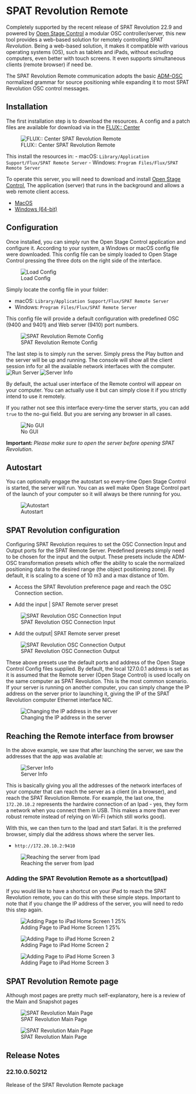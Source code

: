 # SPAT Revolution Remote {#sec-spat-remote}

Completely supported by the recent release of SPAT Revolution 22.9 and powered by [Open Stage Control](https://openstagecontrol.ammd.net/) a modular OSC controller/server, this new tool provides a web-based solution for remotely controlling _SPAT Revolution_. Being a web-based solution, it makes it compatible with various operating systems (OS), such as tablets and iPads, without excluding computers, even better with touch screens. It even supports simultaneous clients (remote browser) if need be.

The SPAT Revolution Remote communication adopts the basic [ADM-OSC](Ecosystem_&_integration_ADM_OSC.qmd) normalized grammar for source positioning while expanding it to most SPAT Revolution OSC control messages.


## Installation

The first installation step is to download the resources. A config and a patch files are available for download via in the [FLUX:: Center](https://www.flux.audio/download/)

![FLUX:: Center SPAT Revolution Remote](https://media.githubusercontent.com/media/FLUX-SE/doc_images/main/SpatR/ThirdParty/SPATRevolutionRemoteInstall.png)

This install the resources in:
- macOS: ```Library/Application Support/Flux/SPAT Remote Server```
- Windows: ```Program Files/Flux/SPAT Remote Server```

To operate this server, you will need to download and install [Open Stage Control](https://openstagecontrol.ammd.net/), The application (server) that runs in the background and allows a web remote client access.

  - [MacOS](https://github.com/jean-emmanuel/open-stage-control/releases/download/v1.17.0/open-stage-control-1.17.0-osx.zip)
  - [Windows (64-bit)](https://github.com/jean-emmanuel/open-stage-control/releases/download/v1.17.0/open-stage-control-1.17.0-win32-x64.zip)

## Configuration

Once installed, you can simply run the Open Stage Control application and configure it. According to your system, a Windows or macOS config file were downloaded. This config file can be simply loaded to Open Stage Control pressing the three dots on the right side of the interface.     

  ![Load Config](https://media.githubusercontent.com/media/FLUX-SE/doc_images/main/SpatR/ThirdParty/SPATRevolutionRemoteLoadConfig.png)

Simply locate the config file in your folder:

- macOS: ```Library/Application Support/Flux/SPAT Remote Server```
- Windows: ```Program Files/Flux/SPAT Remote Server```

This config file will provide a default configuration with predefined OSC (9400 and 9401) and Web server (9410) port numbers.

  ![SPAT Revolution Remote Config](https://media.githubusercontent.com/media/FLUX-SE/doc_images/main/SpatR/ThirdParty/SPATRevolutionRemoteConfig.png)


The last step is to simply run the server. Simply press the Play button and the server will be up and running. The console will show all the client session info for all the available network interfaces with the computer.
![Run Server](https://media.githubusercontent.com/media/FLUX-SE/doc_images/main/SpatR/ThirdParty/SPATRevolutionRemoteRunServer.png)
![Server Info](https://media.githubusercontent.com/media/FLUX-SE/doc_images/main/SpatR/ThirdParty/SPATRevolutionRemoteServerInfo.png)

By default, the actual user interface of the Remote control will appear on your computer. You can actually use it but can simply close it if you strictly intend to use it remotely.

If you rather not see this interface every-time the server starts, you can add ```true``` to the no-gui field. But you are serving any browser in all cases.

![No GUI](https://media.githubusercontent.com/media/FLUX-SE/doc_images/main/SpatR/ThirdParty/SPATRevolutionRemoteConfigNoGui.png)

:::{.callout-warning}
  **Important: ** *Please make sure to open the server before opening SPAT Revolution*.
:::


## Autostart

You can optionally engage the autostart so every-time Open Stage Control is started, the server will run. You can as well make Open Stage Control part of the launch of your computer so it will always be there running for you.

![Autostart](https://media.githubusercontent.com/media/FLUX-SE/doc_images/main/SpatR/ThirdParty/SPATRevolutionRemoteAutostart.png)

## SPAT Revolution configuration

Configuring SPAT Revolution requires to set the OSC Connection Input and Output ports for the SPAT Remote Server. Predefined presets simply need to be chosen for the input and the output. These presets include the ADM-OSC transformation presets which offer the ability to scale the normalized positioning data to the desired range (the object positioning zone). By default, it is scaling to a scene of 10 m3 and a max distance of 10m.

- Access the SPAT Revolution preference page and reach the OSC Connection section.

- Add the input | SPAT Remote server preset

![SPAT Revolution OSC Connection Input](https://media.githubusercontent.com/media/FLUX-SE/doc_images/main/SpatR/ThirdParty/SPATRevolutionRemoteSPATOSCConnectionIn.png)

- Add the output| SPAT Remote server preset

![SPAT Revolution OSC Connection Output](https://media.githubusercontent.com/media/FLUX-SE/doc_images/main/SpatR/ThirdParty/SPATRevolutionRemoteSPATOSCConnectionOut.png)

:::{.callout-note}
These above presets use the default ports and address of the Open Stage Control Config files supplied. By default, the local 127.0.0.1 address is set as it is assumed that the Remote server (Open Stage Control) is used locally on the same computer as SPAT Revolution. This is the most common scenario. If your server is running on another computer, you can simply change the IP address on the server prior to launching it, giving the IP of the SPAT Revolution computer Ethernet interface NIC.
:::

![Changing the IP address in the server](https://media.githubusercontent.com/media/FLUX-SE/doc_images/main/SpatR/ThirdParty/SPATRevolutionRemoteConfig_ChangeIP.png)

## Reaching the Remote interface from browser

In the above example, we saw that after launching the server, we saw the addresses that the app was available at:

![Server Info](https://media.githubusercontent.com/media/FLUX-SE/doc_images/main/SpatR/ThirdParty/SPATRevolutionRemoteServerInfo.png)

This is basically giving you all the addresses of the network interfaces of your computer that can reach the server as a client (in a browser), and reach the SPAT Revolution Remote. For example, the last one, the ```172.20.10.2``` represents the hardwire connection of an Ipad - yes, they form a network when you connect them in USB. This makes a more than ever robust remote instead of relying on Wi-Fi (which still works good).

With this, we can then turn to the Ipad and start Safari. It is the preferred browser, simply dial the address shows where the server lies.

-  ``` http://172.20.10.2:9410 ```

![Reaching the server from Ipad](https://media.githubusercontent.com/media/FLUX-SE/doc_images/main/SpatR/ThirdParty/SPATRevolutionRemote_RemoteClientIpad.png)


### Adding the SPAT Revolution Remote as a shortcut(Ipad)

If you would like to have a shortcut on your iPad to reach the SPAT Revolution remote, you can do this with these simple steps. Important to note that if you change the IP address of the server, you will need to redo this step again.

![Adding Page to iPad Home Screen 1 25%](https://media.githubusercontent.com/media/FLUX-SE/doc_images/main/SpatR/ThirdParty/SPATRevolutionRemote_IpadHome1.png)

![Adding Page to iPad Home Screen 2](https://media.githubusercontent.com/media/FLUX-SE/doc_images/main/SpatR/ThirdParty/SPATRevolutionRemote_IpadHome2.png)

![Adding Page to iPad Home Screen 3](https://media.githubusercontent.com/media/FLUX-SE/doc_images/main/SpatR/ThirdParty/SPATRevolutionRemote_IpadHome3.png)

## SPAT Revolution Remote  page

Although most pages are pretty much self-explanatory, here is a review of the Main and Snapshot pages

![SPAT Revolution Main Page](https://media.githubusercontent.com/media/FLUX-SE/doc_images/main/SpatR/ThirdParty/SPATRevolutionRemoteMain_Review.png)

![SPAT Revolution Main Page](https://media.githubusercontent.com/media/FLUX-SE/doc_images/main/SpatR/ThirdParty/SPATRevolutionRemoteSnapshot_Review.png)

## Release Notes

### 22.10.0.50212

Release of the SPAT Revolution Remote package
